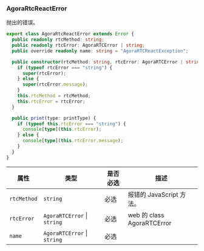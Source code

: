 ### AgoraRtcReactError

抛出的错误。

```typescript
export class AgoraRtcReactError extends Error {
  public readonly rtcMethod: string;
  public readonly rtcError: AgoraRTCError | string;
  public override readonly name: string = "AgoraRTCReactException";

  public constructor(rtcMethod: string, rtcError: AgoraRTCError | string) {
    if (typeof rtcError === "string") {
      super(rtcError);
    } else {
      super(rtcError.message);
    }
    this.rtcMethod = rtcMethod;
    this.rtcError = rtcError;
  }

  public print(type: printType) {
    if (typeof this.rtcError === "string") {
      console[type](this.rtcError);
    } else {
      console[type](this.rtcError.message);
    }
  }
}
```

| 属性        | 类型                                    | 是否必选 | 描述                       |
| ----------- | --------------------------------------- | -------- | -------------------------- |
| `rtcMethod` | `string`                                | 必选     | 报错的 JavaScript 方法。   |
| `rtcError`  | `AgoraRTCError` &VerticalLine; `string` | 必选     | web 的 class AgoraRTCError |
| `name`      | `AgoraRTCError` &VerticalLine; `string` | 必选     |                            |
